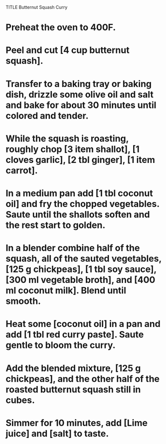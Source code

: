 TITLE Butternut Squash Curry

# Preheat the oven to 400F.
# Peel and cut [4 cup butternut squash].
# Transfer to a baking tray or baking dish, drizzle some olive oil and salt and bake for about 30 minutes until colored and tender.
# While the squash is roasting, roughly chop [3 item shallot], [1 cloves garlic], [2 tbl ginger], [1 item carrot].
# In a medium pan add [1 tbl coconut oil] and fry the chopped vegetables. Saute until the shallots soften and the rest start to golden.
# In a blender combine half of the squash, all of the sauted vegetables, [125 g chickpeas], [1 tbl soy sauce], [300 ml vegetable broth], and [400 ml coconut milk]. Blend until smooth.
# Heat some [coconut oil] in a pan and add [1 tbl red curry paste]. Saute gentle to bloom the curry.
# Add the blended mixture, [125 g chickpeas], and the other half of the roasted butternut squash still in cubes.
# Simmer for 10 minutes, add [Lime juice] and [salt] to taste.
